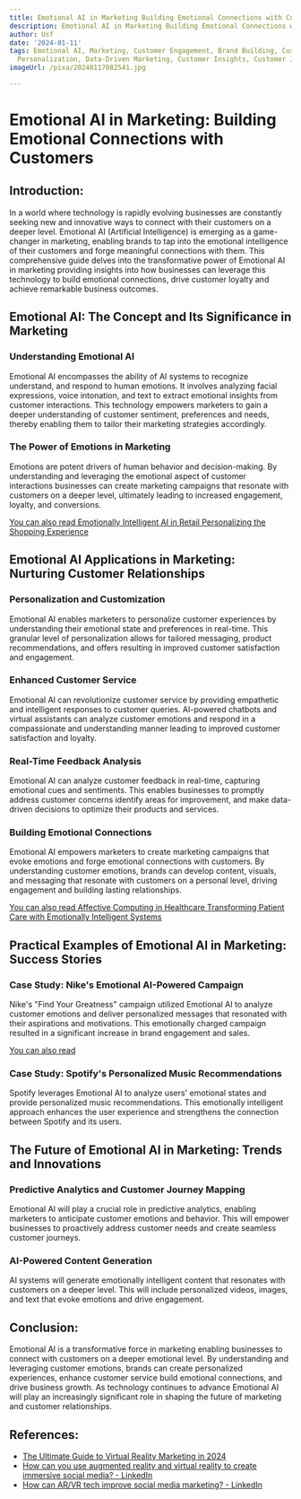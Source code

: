 ```yaml
---
title: Emotional AI in Marketing Building Emotional Connections with Customers
description: Emotional AI in Marketing Building Emotional Connections with Customers
author: Usf
date: '2024-01-11'
tags: Emotional AI, Marketing, Customer Engagement, Brand Building, Customer Experience,
  Personalization, Data-Driven Marketing, Customer Insights, Customer Journey
imageUrl: /pixa/20240117082541.jpg

---
```

# Emotional AI in Marketing: Building Emotional  Connections with Customers

## Introduction:

In a world where technology is rapidly evolving businesses are constantly  seeking  new and innovative ways to connect with  their customers on a  deeper level. Emotional AI (Artificial  Intelligence) is emerging as a game-changer in marketing, enabling brands to tap into the emotional intelligence of their customers and forge meaningful connections with them. This comprehensive guide delves into the  transformative power of Emotional  AI  in marketing providing insights into how businesses can leverage this technology to build emotional connections, drive customer  loyalty and achieve remarkable business outcomes.

## Emotional AI: The Concept and Its Significance in Marketing

### Understanding Emotional  AI

Emotional AI  encompasses the ability of AI systems to  recognize  understand, and respond  to  human emotions. It involves analyzing facial expressions, voice intonation, and text to extract emotional  insights from customer interactions. This technology empowers marketers to gain a deeper understanding of customer sentiment, preferences and needs, thereby enabling them to tailor their  marketing strategies accordingly.

### The Power of  Emotions in Marketing

Emotions are potent drivers of human behavior and decision-making. By understanding and leveraging the emotional aspect  of customer interactions  businesses can  create marketing  campaigns that resonate with customers on a deeper level, ultimately leading to increased engagement, loyalty, and conversions.

[You can also read Emotionally Intelligent AI in Retail Personalizing the Shopping Experience](Emotionally%20Intelligent%20AI%20in%20Retail%20Personalizing%20the%20Shopping%20Experience)


## Emotional AI Applications in Marketing: Nurturing Customer Relationships

### Personalization and Customization

Emotional  AI enables marketers  to personalize customer experiences by understanding their emotional state  and preferences  in real-time. This granular level of personalization allows for tailored messaging, product recommendations, and offers resulting in improved customer satisfaction and engagement.

### Enhanced Customer Service

Emotional AI can revolutionize customer service by providing empathetic and intelligent responses to customer queries. AI-powered  chatbots and virtual assistants can analyze customer emotions and respond in a compassionate and understanding manner leading to improved customer satisfaction and loyalty.

### Real-Time Feedback Analysis

Emotional AI can analyze customer  feedback in real-time, capturing emotional cues and sentiments.  This enables businesses  to promptly address customer concerns identify areas  for  improvement, and  make data-driven decisions to optimize their products and services.

### Building Emotional  Connections

Emotional AI empowers  marketers to create marketing campaigns that  evoke  emotions and forge emotional connections with customers. By understanding customer  emotions, brands can develop content,  visuals, and messaging that resonate with customers on a personal level, driving engagement and building lasting relationships.

[You can also read  Affective Computing in Healthcare Transforming Patient Care with Emotionally Intelligent Systems](Affective%20Computing%20in%20Healthcare%20Transforming%20Patient%20Care%20with%20Emotionally%20Intelligent%20Systems)


## Practical Examples of Emotional AI  in Marketing: Success Stories

### Case Study: Nike's Emotional AI-Powered Campaign

Nike's "Find Your Greatness" campaign utilized Emotional AI to analyze customer  emotions and deliver personalized messages that resonated with their aspirations and motivations. This emotionally  charged campaign resulted in a significant increase in brand engagement and sales.

[You  can also read ]()


### Case Study: Spotify's  Personalized Music Recommendations

Spotify leverages Emotional AI to analyze users' emotional states and provide  personalized  music recommendations. This emotionally intelligent approach enhances the user  experience and strengthens the connection between Spotify  and its users.

## The Future of Emotional AI  in Marketing: Trends and Innovations

### Predictive Analytics and Customer Journey  Mapping

Emotional AI will play a crucial role in predictive analytics, enabling marketers to  anticipate customer emotions and behavior. This will empower businesses to proactively address customer needs and create seamless customer journeys.

### AI-Powered Content Generation

AI systems  will generate  emotionally intelligent content that  resonates with customers on a deeper level. This will include personalized videos, images, and text that evoke emotions and drive  engagement.

## Conclusion:

Emotional AI is a transformative force in marketing enabling businesses to connect with customers on a deeper emotional level. By understanding and leveraging customer emotions, brands can create personalized experiences, enhance customer service build  emotional connections, and  drive business  growth. As technology  continues to advance Emotional AI  will play an increasingly significant  role in shaping the future of marketing and customer relationships.

## References:
- [The Ultimate Guide to Virtual Reality Marketing in 2024](https://influencermarketinghub.com/virtual-reality-marketing/)
- [How can you use augmented reality and virtual reality to create immersive social media? - LinkedIn](https://www.linkedin.com/advice/1/how-can-you-use-augmented-reality-virtual)
- [How can AR/VR tech improve social media marketing? - LinkedIn](https://www.linkedin.com/advice/0/how-can-arvr-tech-improve-social-media-marketing-hoeqf)
